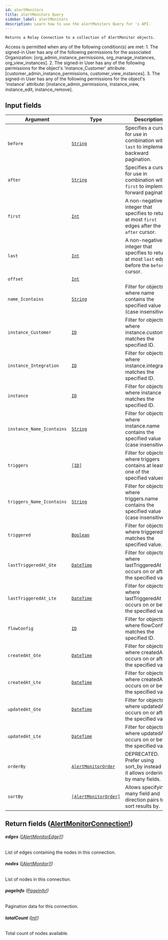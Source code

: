 ```yaml
---
id: alertMonitors
title: alertMonitors Query
sidebar_label: alertMonitors
description: Learn how to use the alertMonitors Query for 's API.
---
```


    Returns a Relay Connection to a collection of AlertMonitor objects.

Access is permitted when any of the following condition(s) are met: 1. The signed-in User has any of the following permissions for the associated Organization: [org_admin_instance_permissions, org_manage_instances, org_view_instances]. 2. The signed-in User has any of the following permissions for the object's 'instance_Customer' attribute: [customer_admin_instance_permissions, customer_view_instances]. 3. The signed-in User has any of the following permissions for the object's 'instance' attribute: [instance_admin_permissions, instance_view, instance_edit, instance_remove].

## Input fields

| Argument                  | Type                                                                   | Description                                                                                      |
| ------------------------- | ---------------------------------------------------------------------- | ------------------------------------------------------------------------------------------------ |
| `before`                  | [`String`](api/schema/scalar/String.mdx)                               | Specifies a cursor for use in combination with `last` to implement backward pagination.          |
| `after`                   | [`String`](api/schema/scalar/String.mdx)                               | Specifies a cursor for use in combination with `first` to implement forward pagination.          |
| `first`                   | [`Int`](api/schema/scalar/Int.mdx)                                     | A non-negative integer that specifies to return at most `first` edges after the `after` cursor.  |
| `last`                    | [`Int`](api/schema/scalar/Int.mdx)                                     | A non-negative integer that specifies to return at most `last` edges before the `before` cursor. |
| `offset`                  | [`Int`](api/schema/scalar/Int.mdx)                                     |                                                                                                  |
| `name_Icontains`          | [`String`](api/schema/scalar/String.mdx)                               | Filter for objects where name contains the specified value (case insensitive).                   |
| `instance_Customer`       | [`ID`](api/schema/scalar/ID.mdx)                                       | Filter for objects where instance.customer matches the specified ID.                             |
| `instance_Integration`    | [`ID`](api/schema/scalar/ID.mdx)                                       | Filter for objects where instance.integration matches the specified ID.                          |
| `instance`                | [`ID`](api/schema/scalar/ID.mdx)                                       | Filter for objects where instance matches the specified ID.                                      |
| `instance_Name_Icontains` | [`String`](api/schema/scalar/String.mdx)                               | Filter for objects where instance.name contains the specified value (case insensitive).          |
| `triggers`                | [`[ID]`](api/schema/scalar/ID.mdx)                                     | Filter for objects where triggers contains at least one of the specified values.                 |
| `triggers_Name_Icontains` | [`String`](api/schema/scalar/String.mdx)                               | Filter for objects where triggers.name contains the specified value (case insensitive).          |
| `triggered`               | [`Boolean`](api/schema/scalar/Boolean.mdx)                             | Filter for objects where triggered matches the specified value.                                  |
| `lastTriggeredAt_Gte`     | [`DateTime`](api/schema/scalar/DateTime.mdx)                           | Filter for objects where lastTriggeredAt occurs on or after the specified value.                 |
| `lastTriggeredAt_Lte`     | [`DateTime`](api/schema/scalar/DateTime.mdx)                           | Filter for objects where lastTriggeredAt occurs on or before the specified value.                |
| `flowConfig`              | [`ID`](api/schema/scalar/ID.mdx)                                       | Filter for objects where flowConfig matches the specified ID.                                    |
| `createdAt_Gte`           | [`DateTime`](api/schema/scalar/DateTime.mdx)                           | Filter for objects where createdAt occurs on or after the specified value.                       |
| `createdAt_Lte`           | [`DateTime`](api/schema/scalar/DateTime.mdx)                           | Filter for objects where createdAt occurs on or before the specified value.                      |
| `updatedAt_Gte`           | [`DateTime`](api/schema/scalar/DateTime.mdx)                           | Filter for objects where updatedAt occurs on or after the specified value.                       |
| `updatedAt_Lte`           | [`DateTime`](api/schema/scalar/DateTime.mdx)                           | Filter for objects where updatedAt occurs on or before the specified value.                      |
| `orderBy`                 | [`AlertMonitorOrder`](api/schema/input_object/AlertMonitorOrder.mdx)   | DEPRECATED. Prefer using sort_by instead as it allows ordering by many fields.                   |
| `sortBy`                  | [`[AlertMonitorOrder]`](api/schema/input_object/AlertMonitorOrder.mdx) | Allows specifying many field and direction pairs to sort results by.                             |

## Return fields ([AlertMonitorConnection!](api/schema/object/AlertMonitorConnection.mdx))

###### <b>edges</b> ([[AlertMonitorEdge]!](api/schema/object/AlertMonitorEdge.mdx))

List of edges containing the nodes in this connection.

###### <b>nodes</b> ([[AlertMonitor]!](api/schema/object/AlertMonitor.mdx))

List of nodes in this connection.

###### <b>pageInfo</b> ([PageInfo!](api/schema/object/PageInfo.mdx))

Pagination data for this connection.

###### <b>totalCount</b> ([Int!](api/schema/scalar/Int.mdx))

Total count of nodes available.
